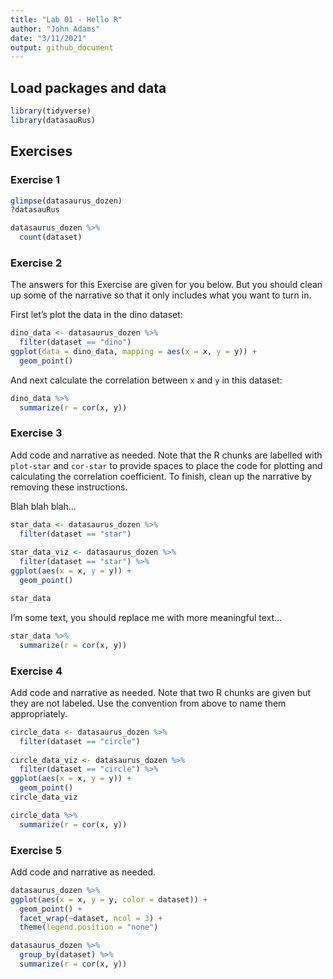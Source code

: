 ```yaml
---
title: "Lab 01 - Hello R"
author: "John Adams"
date: "3/11/2021"
output: github_document
---
```


## Load packages and data

```r
library(tidyverse) 
library(datasauRus)
```

## Exercises

### Exercise 1

```r
glimpse(datasaurus_dozen)
?datasauRus
```

```r
datasaurus_dozen %>%
  count(dataset)
```

### Exercise 2

The answers for this Exercise are given for you below. But you should clean up some of the narrative so that it only includes what you want to turn in.

First let's plot the data in the dino dataset:

```r
dino_data <- datasaurus_dozen %>%
  filter(dataset == "dino")
ggplot(data = dino_data, mapping = aes(x = x, y = y)) +
  geom_point()
```

And next calculate the correlation between `x` and `y` in this dataset:

```r
dino_data %>%
  summarize(r = cor(x, y))
```

### Exercise 3

Add code and narrative as needed. Note that the R chunks are labelled with `plot-star` and `cor-star` to provide spaces to place the code for plotting and calculating the correlation coefficient. To finish, clean up the narrative by removing these instructions.

Blah blah blah...

```r

star_data <- datasaurus_dozen %>%
  filter(dataset == "star")
  
star_data_viz <- datasaurus_dozen %>%
  filter(dataset == "star") %>%
ggplot(aes(x = x, y = y)) +
  geom_point()

star_data

```

I'm some text, you should replace me with more meaningful text...

```r

star_data %>%
  summarize(r = cor(x, y))

```

### Exercise 4

Add code and narrative as needed. Note that two R chunks are given but they are not labeled. Use the convention from above to name them appropriately.

```r
circle_data <- datasaurus_dozen %>%
  filter(dataset == "circle")
  
circle_data_viz <- datasaurus_dozen %>%
  filter(dataset == "circle") %>%
ggplot(aes(x = x, y = y)) +
  geom_point()
circle_data_viz

```

```r

circle_data %>%
  summarize(r = cor(x, y))

```

### Exercise 5

Add code and narrative as needed.

```r
datasaurus_dozen %>%
ggplot(aes(x = x, y = y, color = dataset)) +
  geom_point() +
  facet_wrap(~dataset, ncol = 3) +
  theme(legend.position = "none")

```

```r

datasaurus_dozen %>%
  group_by(dataset) %>%
  summarize(r = cor(x, y))
```
